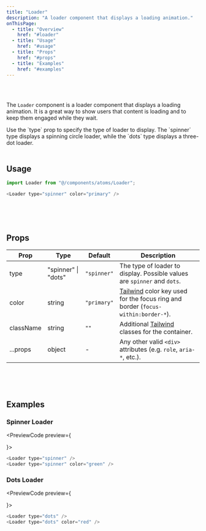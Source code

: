 ```yaml
---
title: "Loader"
description: "A loader component that displays a loading animation."
onThisPage:
  - title: "Overview"
    href: "#loader"
  - title: "Usage"
    href: "#usage"
  - title: "Props"
    href: "#props"
  - title: "Examples"
    href: "#examples"
---
```


<div id="loader" />

<br/>

<div className="flex flex-col justify-center items-center gap-10">
    <div className="flex items-center gap-8">
        <Loader type="spinner" color="primary" />
        <Loader type="spinner" color="green" />
        <Loader type="spinner" color="orange" />
    </div>
    <div className="flex items-center gap-8">
        <Loader type="dots" color="purple" />
        <Loader type="dots" color="red" />
        <Loader type="dots" color="pink" />
    </div>
</div>

<br/>

The `Loader` component is a loader component that displays a loading animation. It is a great way to show users that content is loading and to keep them engaged while they wait.

<Callout>
    Use the `type` prop to specify the type of loader to display. The `spinner` type displays a spinning circle loader, while the `dots` type displays a three-dot loader.
</Callout>

<br/>
<br/>
<Divider />

<div id="usage" />

## Usage

```javascript
import Loader from "@/components/atoms/Loader";

<Loader type="spinner" color="primary" />
```

<br/>
<br/>
<br/>
<Divider />

<div id="props" />

## Props

| Prop      | Type                | Default     | Description                                                                                                 |
|-----------|---------------------|-------------|-------------------------------------------------------------------------------------------------------------|
| type      | "spinner" \| "dots" | `"spinner"` | The type of loader to display. Possible values are `spinner` and `dots`.                                    |
| color     | string              | `"primary"` | [Tailwind](https://tailwindcss.com) color key used for the focus ring and border (`focus-within:border-*`). |
| className | string              | `""`        | Additional [Tailwind](https://tailwindcss.com) classes for the container.                                   |
| ...props  | object              | -           | Any other valid <code>&lt;div&gt;</code> attributes (e.g. `role`, `aria-*`, etc.).                          |

<br/>
<br/>
<br/>
<Divider />

<div id="examples" />

## Examples

### Spinner Loader
<PreviewCode preview={
    <div className="flex items-center gap-8">
        <Loader type="spinner" />
        <Loader type="spinner" color="green" />
    </div>
}>
```javascript
<Loader type="spinner" />
<Loader type="spinner" color="green" />
```
</PreviewCode>

### Dots Loader
<PreviewCode preview={
    <div className="flex items-center gap-8">
        <Loader type="dots" />
        <Loader type="dots" color="red" />
    </div>
}>
```javascript
<Loader type="dots" />
<Loader type="dots" color="red" />
```
</PreviewCode>

<br/>
<br/>